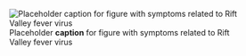 ![Placeholder __caption__ for figure with symptoms related to Rift Valley fever virus](/img/placeholder.jpg)